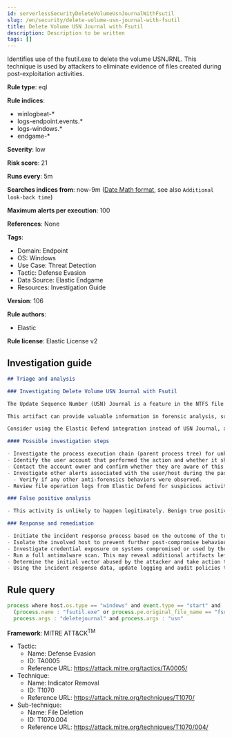 ```yaml
---
id: serverlessSecurityDeleteVolumeUsnJournalWithFsutil
slug: /en/security/delete-volume-usn-journal-with-fsutil
title: Delete Volume USN Journal with Fsutil
description: Description to be written
tags: []
---
```


<div id="delete-volume-usn-journal-with-fsutil"></div>

Identifies use of the fsutil.exe to delete the volume USNJRNL. This technique is used by attackers to eliminate evidence of files created during post-exploitation activities.

**Rule type**: eql

**Rule indices**: 

* winlogbeat-*
* logs-endpoint.events.*
* logs-windows.*
* endgame-*

**Severity**: low

**Risk score**: 21

**Runs every**: 5m

**Searches indices from**: now-9m ([Date Math format](((ref))/common-options.html#date-math), see also <DocLink id="serverlessSecurityRulesUiCreate" section="set-the-rules-schedule">`Additional look-back time`</DocLink>)

**Maximum alerts per execution**: 100

**References**: None

**Tags**: 

* Domain: Endpoint
* OS: Windows
* Use Case: Threat Detection
* Tactic: Defense Evasion
* Data Source: Elastic Endgame
* Resources: Investigation Guide

**Version**: 106

**Rule authors**: 

* Elastic

**Rule license**: Elastic License v2

## Investigation guide

```markdown
## Triage and analysis

### Investigating Delete Volume USN Journal with Fsutil

The Update Sequence Number (USN) Journal is a feature in the NTFS file system used by Microsoft Windows operating systems to keep track of changes made to files and directories on a disk volume. The journal records metadata for changes such as file creation, deletion, modification, and permission changes. It is used by the operating system for various purposes, including backup and recovery, file indexing, and file replication.

This artifact can provide valuable information in forensic analysis, such as programs executed (prefetch file operations), file modification events in suspicious directories, deleted files, etc. Attackers may delete this artifact in an attempt to cover their tracks, and this rule identifies the usage of the `fsutil.exe` utility to accomplish it.

Consider using the Elastic Defend integration instead of USN Journal, as the Elastic Defend integration provides more visibility and context in the file operations it records.

#### Possible investigation steps

- Investigate the process execution chain (parent process tree) for unknown processes. Examine their executable files for prevalence, whether they are located in expected locations, and if they are signed with valid digital signatures.
- Identify the user account that performed the action and whether it should perform this kind of action.
- Contact the account owner and confirm whether they are aware of this activity.
- Investigate other alerts associated with the user/host during the past 48 hours.
  - Verify if any other anti-forensics behaviors were observed.
- Review file operation logs from Elastic Defend for suspicious activity the attacker tried to hide.

### False positive analysis

- This activity is unlikely to happen legitimately. Benign true positives (B-TPs) can be added as exceptions if necessary.

### Response and remediation

- Initiate the incident response process based on the outcome of the triage.
- Isolate the involved host to prevent further post-compromise behavior.
- Investigate credential exposure on systems compromised or used by the attacker to ensure all compromised accounts are identified. Reset passwords for these accounts and other potentially compromised credentials, such as email, business systems, and web services.
- Run a full antimalware scan. This may reveal additional artifacts left in the system, persistence mechanisms, and malware components.
- Determine the initial vector abused by the attacker and take action to prevent reinfection through the same vector.
- Using the incident response data, update logging and audit policies to improve the mean time to detect (MTTD) and the mean time to respond (MTTR).

```

## Rule query

```js
process where host.os.type == "windows" and event.type == "start" and
  (process.name : "fsutil.exe" or process.pe.original_file_name == "fsutil.exe") and
  process.args : "deletejournal" and process.args : "usn"

```

**Framework**: MITRE ATT&CK<sup>TM</sup>

* Tactic:
    * Name: Defense Evasion
    * ID: TA0005
    * Reference URL: https://attack.mitre.org/tactics/TA0005/
* Technique:
    * Name: Indicator Removal
    * ID: T1070
    * Reference URL: https://attack.mitre.org/techniques/T1070/
* Sub-technique:
    * Name: File Deletion
    * ID: T1070.004
    * Reference URL: https://attack.mitre.org/techniques/T1070/004/

